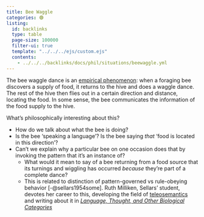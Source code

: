 ```yaml
---
title: Bee Waggle
categories: 🟢
listing:
  id: backlinks
  type: table
  page-size: 100000
  filter-ui: true
  template: "../../../ejs/custom.ejs"
  contents:
    - ../../../backlinks/docs/phil/situations/beewaggle.yml
---
```


The bee waggle dance is an 
[empirical phenomenon](https://en.wikipedia.org/wiki/Waggle_dance): when a 
foraging bee discovers a supply of food, it returns to the hive and does a 
waggle dance. The rest of the hive then flies out in a certain direction and 
distance, locating the food. In some sense, the bee communicates the information 
of the food supply to the hive.

What's philosophically interesting about this?

- How do we talk about what the bee is doing?
- Is the bee 'speaking a language'? Is the bee saying *that* 'food is located in 
  this direction'?
- Can't we explain why a particular bee on one occasion does that by invoking 
  the pattern that it's an instance of?
    - What would it mean to say of a bee returning from a food source that its 
      turnings and wiggling has occurred *because* they're part of a complete 
      dance?
    - This is related to distinction of pattern-governed vs rule-obeying 
      behavior [-@sellars1954some]. Ruth Milliken, Sellars' student, devotes her 
      career to this, developing the field of [teleosemantics](/docs/phil/definitions/teleosemantics.qmd) and writing about 
      it in [*Language, Thought, and Other Biological Categories*](/docs/phil/people/millikan/works/language_other_biological/index.qmd)
